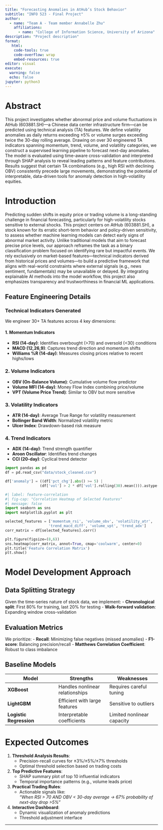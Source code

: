 ```yaml
---
title: "Forecasting Anomalies in AtHub’s Stock Behavior"
subtitle: "INFO 523 - Final Project"
author: 
  - name: "Team A - Team member Annabelle Zhu"
    affiliations:
      - name: "College of Information Science, University of Arizona"
description: "Project description"
format:
   html:
    code-tools: true
    code-overflow: wrap
    embed-resources: true
editor: visual
execute:
  warning: false
  echo: false
jupyter: python3
---
```


# Abstract

This project investigates whether abnormal price and volume fluctuations in AtHub (603881.SH)—a Chinese data center infrastructure firm—can be predicted using technical analysis (TA) features. We define volatility anomalies as daily returns exceeding ±5% or volume surges exceeding twice the 30-day rolling average. Drawing on over 30 engineered TA indicators spanning momentum, trend, volume, and volatility categories, we construct a supervised learning pipeline to forecast next-day anomalies. The model is evaluated using time-aware cross-validation and interpreted through SHAP analysis to reveal leading patterns and feature contributions. Results suggest that certain TA combinations (e.g., high RSI with declining OBV) consistently precede large movements, demonstrating the potential of interpretable, data-driven tools for anomaly detection in high-volatility equities.

# Introduction

Predicting sudden shifts in equity price or trading volume is a long-standing challenge in financial forecasting, particularly for high-volatility stocks sensitive to external shocks. This project centers on AtHub (603881.SH), a stock known for its erratic short-term behavior and policy-driven sensitivity, to assess whether machine learning models can detect early signs of abnormal market activity. Unlike traditional models that aim to forecast precise price levels, our approach reframes the task as a binary classification problem focused on identifying rare but impactful events. We rely exclusively on market-based features—technical indicators derived from historical prices and volumes—to build a predictive framework that aligns with real-world constraints where external signals (e.g., news sentiment, fundamentals) may be unavailable or delayed. By integrating explainable AI methods into the model workflow, this project also emphasizes transparency and trustworthiness in financial ML applications.

## Feature Engineering Details

### Technical Indicators Generated

We engineer 30+ TA features across 4 key dimensions:

#### 1. **Momentum Indicators**

-   **RSI (14-day)**: Identifies overbought (\>70) and oversold (\<30) conditions
-   **MACD (12,26,9)**: Captures trend direction and momentum shifts
-   **Williams %R (14-day)**: Measures closing prices relative to recent highs/lows

### 2. **Volume Indicators**

-   **OBV (On-Balance Volume)**: Cumulative volume flow predictor
-   **Volume MFI (14-day)**: Money Flow Index combining price/volume
-   **VPT (Volume Price Trend)**: Similar to OBV but more sensitive

### 3. **Volatility Indicators**

-   **ATR (14-day)**: Average True Range for volatility measurement
-   **Bollinger Band Width**: Normalized volatility metric
-   **Ulcer Index**: Drawdown-based risk measure

### 4. **Trend Indicators**

-   **ADX (14-day)**: Trend strength quantifier
-   **Aroon Oscillator**: Identifies trend changes
-   **CCI (20-day)**: Cyclical trend detector

```python
import pandas as pd
df = pd.read_csv("data/stock_cleaned.csv")

df['anomaly'] = ((df['pct_chg'].abs() >= 5) | 
                (df['vol'] > 2 * df['vol'].rolling(30).mean())).astype(int)
```

```python
#| label: feature-correlation
#| fig-cap: "Correlation Heatmap of Selected Features"
#| message: false
import seaborn as sns
import matplotlib.pyplot as plt

selected_features = ['momentum_rsi', 'volume_obv', 'volatility_atr', 
                    'trend_macd_diff', 'volume_vpt', 'trend_adx']
corr_matrix = df[selected_features].corr()

plt.figure(figsize=(8,6))
sns.heatmap(corr_matrix, annot=True, cmap='coolwarm', center=0)
plt.title('Feature Correlation Matrix')
plt.show()
```

# Model Development Approach

## Data Splitting Strategy

Given the time-series nature of stock data, we implement: - **Chronological split**: First 80% for training, last 20% for testing - **Walk-forward validation**: Expanding window cross-validation

## Evaluation Metrics

We prioritize: - **Recall**: Minimizing false negatives (missed anomalies) - **F1-score**: Balancing precision/recall - **Matthews Correlation Coefficient**: Robust to class imbalance

## Baseline Models

| Model | Strengths | Weaknesses |
|----|----|----|
| **XGBoost** | Handles nonlinear relationships | Requires careful tuning |
| **LightGBM** | Efficient with large features | Sensitive to outliers |
| **Logistic Regression** | Interpretable coefficients | Limited nonlinear capacity |

# Expected Outcomes

1.  **Threshold Analysis Results**:
    -   Precision-recall curves for ±3%/±5%/±7% thresholds
    -   Optimal threshold selection based on trading costs
2.  **Top Predictive Features**:
    -   SHAP summary plot of top 10 influential indicators
    -   Temporal importance patterns (e.g., volume leads price)
3.  **Practical Trading Rules**:
    -   Actionable signals like:\
        *"When RSI \> 70 AND OBV \< 30-day average → 67% probability of next-day drop \>5%"*
4.  **Interactive Dashboard**:
    -   Dynamic visualization of anomaly predictions
    -   Threshold adjustment interface

------------------------------------------------------------------------

